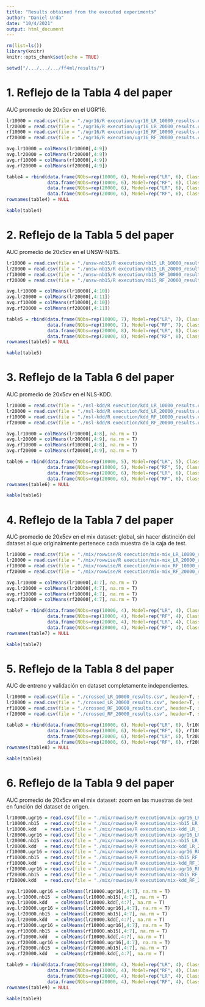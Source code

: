 ```yaml
---
title: "Results obtained from the executed experiments"
author: "Daniel Urda"
date: "10/4/2021"
output: html_document
---
```


```r
rm(list=ls())
library(knitr)
knitr::opts_chunk$set(echo = TRUE)

setwd("/.../.../.../ff4ml/results/")
```

# 1. Reflejo de la Tabla 4 del paper

AUC promedio de 20x5cv en el UGR'16.

```r
lr10000 = read.csv(file = "./ugr16/R execution/ugr16_LR_10000_results.csv", header=T, sep=",", stringsAsFactors = F)
lr20000 = read.csv(file = "./ugr16/R execution/ugr16_LR_20000_results.csv", header=T, sep=",", stringsAsFactors = F)
rf10000 = read.csv(file = "./ugr16/R execution/ugr16_RF_10000_results.csv", header=T, sep=",", stringsAsFactors = F)
rf20000 = read.csv(file = "./ugr16/R execution/ugr16_RF_20000_results.csv", header=T, sep=",", stringsAsFactors = F)

avg.lr10000 = colMeans(lr10000[,4:9])
avg.lr20000 = colMeans(lr20000[,4:9])
avg.rf10000 = colMeans(rf10000[,4:9])
avg.rf20000 = colMeans(rf20000[,4:9])

table4 = rbind(data.frame(NObs=rep(10000, 6), Model=rep("LR", 6), Class=gsub("auc.", "", names(avg.lr10000)), Auc=round(avg.lr10000, 3)),
               data.frame(NObs=rep(10000, 6), Model=rep("RF", 6), Class=gsub("auc.", "", names(avg.rf10000)), Auc=round(avg.rf10000, 3)),
               data.frame(NObs=rep(20000, 6), Model=rep("LR", 6), Class=gsub("auc.", "", names(avg.lr20000)), Auc=round(avg.lr20000, 3)),
               data.frame(NObs=rep(20000, 6), Model=rep("RF", 6), Class=gsub("auc.", "", names(avg.rf20000)), Auc=round(avg.rf20000, 3)))
rownames(table4) = NULL

kable(table4)
```


# 2. Reflejo de la Tabla 5 del paper

AUC promedio de 20x5cv en el UNSW-NB15.

```r
lr10000 = read.csv(file = "./unsw-nb15/R execution/nb15_LR_10000_results.csv", header=T, sep=",", stringsAsFactors = F)
lr20000 = read.csv(file = "./unsw-nb15/R execution/nb15_LR_20000_results.csv", header=T, sep=",", stringsAsFactors = F)
rf10000 = read.csv(file = "./unsw-nb15/R execution/nb15_RF_10000_results.csv", header=T, sep=",", stringsAsFactors = F)
rf20000 = read.csv(file = "./unsw-nb15/R execution/nb15_RF_20000_results.csv", header=T, sep=",", stringsAsFactors = F)

avg.lr10000 = colMeans(lr10000[,4:10])
avg.lr20000 = colMeans(lr20000[,4:11])
avg.rf10000 = colMeans(rf10000[,4:10])
avg.rf20000 = colMeans(rf20000[,4:11])

table5 = rbind(data.frame(NObs=rep(10000, 7), Model=rep("LR", 7), Class=gsub("auc.", "", names(avg.lr10000)), Auc=round(avg.lr10000, 3)),
               data.frame(NObs=rep(10000, 7), Model=rep("RF", 7), Class=gsub("auc.", "", names(avg.rf10000)), Auc=round(avg.rf10000, 3)),
               data.frame(NObs=rep(20000, 8), Model=rep("LR", 8), Class=gsub("auc.", "", names(avg.lr20000)), Auc=round(avg.lr20000, 3)),
               data.frame(NObs=rep(20000, 8), Model=rep("RF", 8), Class=gsub("auc.", "", names(avg.rf20000)), Auc=round(avg.rf20000, 3)))
rownames(table5) = NULL

kable(table5)
```


# 3. Reflejo de la Tabla 6 del paper

AUC promedio de 20x5cv en el NLS-KDD.

```r
lr10000 = read.csv(file = "./nsl-kdd/R execution/kdd_LR_10000_results.csv", header=T, sep=",", stringsAsFactors = F)
lr20000 = read.csv(file = "./nsl-kdd/R execution/kdd_LR_20000_results.csv", header=T, sep=",", stringsAsFactors = F)
rf10000 = read.csv(file = "./nsl-kdd/R execution/kdd_RF_10000_results.csv", header=T, sep=",", stringsAsFactors = F)
rf20000 = read.csv(file = "./nsl-kdd/R execution/kdd_RF_20000_results.csv", header=T, sep=",", stringsAsFactors = F)

avg.lr10000 = colMeans(lr10000[,4:8], na.rm = T)
avg.lr20000 = colMeans(lr20000[,4:9], na.rm = T)
avg.rf10000 = colMeans(rf10000[,4:8], na.rm = T)
avg.rf20000 = colMeans(rf20000[,4:9], na.rm = T)

table6 = rbind(data.frame(NObs=rep(10000, 5), Model=rep("LR", 5), Class=gsub("auc.", "", names(avg.lr10000)), Auc=round(avg.lr10000, 3)),
               data.frame(NObs=rep(10000, 5), Model=rep("RF", 5), Class=gsub("auc.", "", names(avg.rf10000)), Auc=round(avg.rf10000, 3)),
               data.frame(NObs=rep(20000, 6), Model=rep("LR", 6), Class=gsub("auc.", "", names(avg.lr20000)), Auc=round(avg.lr20000, 3)),
               data.frame(NObs=rep(20000, 6), Model=rep("RF", 6), Class=gsub("auc.", "", names(avg.rf20000)), Auc=round(avg.rf20000, 3)))
rownames(table6) = NULL

kable(table6)
```


# 4. Reflejo de la Tabla 7 del paper

AUC promedio de 20x5cv en el mix dataset: global, sin hacer distinción del dataset al que originalmente pertenece cada muestra de la caja de test.

```r
lr10000 = read.csv(file = "./mix/rowwise/R execution/mix-mix_LR_10000_results.csv", header=T, sep=",", stringsAsFactors = F)
lr20000 = read.csv(file = "./mix/rowwise/R execution/mix-mix_LR_20000_results.csv", header=T, sep=",", stringsAsFactors = F)
rf10000 = read.csv(file = "./mix/rowwise/R execution/mix-mix_RF_10000_results.csv", header=T, sep=",", stringsAsFactors = F)
rf20000 = read.csv(file = "./mix/rowwise/R execution/mix-mix_RF_20000_results.csv", header=T, sep=",", stringsAsFactors = F)

avg.lr10000 = colMeans(lr10000[,4:7], na.rm = T)
avg.lr20000 = colMeans(lr20000[,4:7], na.rm = T)
avg.rf10000 = colMeans(rf10000[,4:7], na.rm = T)
avg.rf20000 = colMeans(rf20000[,4:7], na.rm = T)

table7 = rbind(data.frame(NObs=rep(10000, 4), Model=rep("LR", 4), Class=gsub("auc.", "", names(avg.lr10000)), Auc=round(avg.lr10000, 3)),
               data.frame(NObs=rep(10000, 4), Model=rep("RF", 4), Class=gsub("auc.", "", names(avg.rf10000)), Auc=round(avg.rf10000, 3)),
               data.frame(NObs=rep(20000, 4), Model=rep("LR", 4), Class=gsub("auc.", "", names(avg.lr20000)), Auc=round(avg.lr20000, 3)),
               data.frame(NObs=rep(20000, 4), Model=rep("RF", 4), Class=gsub("auc.", "", names(avg.rf20000)), Auc=round(avg.rf20000, 3)))
rownames(table7) = NULL

kable(table7)
```


# 5. Reflejo de la Tabla 8 del paper

AUC de entreno y validación en dataset completamente independientes.

```r
lr10000 = read.csv(file = "./crossed_LR_10000_results.csv", header=T, sep=",", stringsAsFactors = F)[,c(1,2,4:7)]
lr20000 = read.csv(file = "./crossed_LR_20000_results.csv", header=T, sep=",", stringsAsFactors = F)[,c(1,2,4:7)]
rf10000 = read.csv(file = "./crossed_RF_10000_results.csv", header=T, sep=",", stringsAsFactors = F)[,c(1,2,4:7)]
rf20000 = read.csv(file = "./crossed_RF_20000_results.csv", header=T, sep=",", stringsAsFactors = F)[,c(1,2,4:7)]

table8 = rbind(data.frame(NObs=rep(10000, 6), Model=rep("LR", 6), lr10000),
               data.frame(NObs=rep(10000, 6), Model=rep("RF", 6), rf10000),
               data.frame(NObs=rep(20000, 6), Model=rep("LR", 6), lr20000),
               data.frame(NObs=rep(20000, 6), Model=rep("RF", 6), rf20000))
rownames(table8) = NULL

kable(table8)
```


# 6. Reflejo de la Tabla 9 del paper

AUC promedio de 20x5cv en el mix dataset: zoom en las muestras de test en función del dataset de origen.

```r
lr10000.ugr16 = read.csv(file = "./mix/rowwise/R execution/mix-ugr16_LR_10000_results.csv", header=T, sep=",", stringsAsFactors = F)
lr10000.nb15  = read.csv(file = "./mix/rowwise/R execution/mix-nb15_LR_10000_results.csv", header=T, sep=",", stringsAsFactors = F)
lr10000.kdd   = read.csv(file = "./mix/rowwise/R execution/mix-kdd_LR_10000_results.csv", header=T, sep=",", stringsAsFactors = F)
lr20000.ugr16 = read.csv(file = "./mix/rowwise/R execution/mix-ugr16_LR_20000_results.csv", header=T, sep=",", stringsAsFactors = F)
lr20000.nb15  = read.csv(file = "./mix/rowwise/R execution/mix-nb15_LR_20000_results.csv", header=T, sep=",", stringsAsFactors = F)
lr20000.kdd   = read.csv(file = "./mix/rowwise/R execution/mix-kdd_LR_20000_results.csv", header=T, sep=",", stringsAsFactors = F)
rf10000.ugr16 = read.csv(file = "./mix/rowwise/R execution/mix-ugr16_RF_10000_results.csv", header=T, sep=",", stringsAsFactors = F)
rf10000.nb15  = read.csv(file = "./mix/rowwise/R execution/mix-nb15_RF_10000_results.csv", header=T, sep=",", stringsAsFactors = F)
rf10000.kdd   = read.csv(file = "./mix/rowwise/R execution/mix-kdd_RF_10000_results.csv", header=T, sep=",", stringsAsFactors = F)
rf20000.ugr16 = read.csv(file = "./mix/rowwise/R execution/mix-ugr16_RF_20000_results.csv", header=T, sep=",", stringsAsFactors = F)
rf20000.nb15  = read.csv(file = "./mix/rowwise/R execution/mix-nb15_RF_20000_results.csv", header=T, sep=",", stringsAsFactors = F)
rf20000.kdd   = read.csv(file = "./mix/rowwise/R execution/mix-kdd_RF_20000_results.csv", header=T, sep=",", stringsAsFactors = F)

avg.lr10000.ugr16 = colMeans(lr10000.ugr16[,4:7], na.rm = T)
avg.lr10000.nb15  = colMeans(lr10000.nb15[,4:7], na.rm = T)
avg.lr10000.kdd   = colMeans(lr10000.kdd[,4:7], na.rm = T)
avg.lr20000.ugr16 = colMeans(lr20000.ugr16[,4:7], na.rm = T)
avg.lr20000.nb15  = colMeans(lr20000.nb15[,4:7], na.rm = T)
avg.lr20000.kdd   = colMeans(lr20000.kdd[,4:7], na.rm = T)
avg.rf10000.ugr16 = colMeans(rf10000.ugr16[,4:7], na.rm = T)
avg.rf10000.nb15  = colMeans(rf10000.nb15[,4:7], na.rm = T)
avg.rf10000.kdd   = colMeans(rf10000.kdd[,4:7], na.rm = T)
avg.rf20000.ugr16 = colMeans(rf20000.ugr16[,4:7], na.rm = T)
avg.rf20000.nb15  = colMeans(rf20000.nb15[,4:7], na.rm = T)
avg.rf20000.kdd   = colMeans(rf20000.kdd[,4:7], na.rm = T)

table9 = rbind(data.frame(NObs=rep(10000, 4), Model=rep("LR", 4), Class=gsub("auc.", "", names(avg.lr10000.ugr16)), Auc.UGR16=round(avg.lr10000.ugr16, 3), Auc.NB15=round(avg.lr10000.nb15, 3), Auc.KDD=round(avg.lr10000.kdd, 3)),
               data.frame(NObs=rep(10000, 4), Model=rep("RF", 4), Class=gsub("auc.", "", names(avg.rf10000.ugr16)), Auc.UGR16=round(avg.rf10000.ugr16, 3), Auc.NB15=round(avg.rf10000.nb15, 3), Auc.KDD=round(avg.rf10000.kdd, 3)),
               data.frame(NObs=rep(20000, 4), Model=rep("LR", 4), Class=gsub("auc.", "", names(avg.lr20000.ugr16)), Auc.UGR16=round(avg.lr20000.ugr16, 3), Auc.NB15=round(avg.lr20000.nb15, 3), Auc.KDD=round(avg.lr20000.kdd, 3)),
               data.frame(NObs=rep(20000, 4), Model=rep("RF", 4), Class=gsub("auc.", "", names(avg.rf20000.ugr16)), Auc.UGR16=round(avg.rf20000.ugr16, 3), Auc.NB15=round(avg.rf20000.nb15, 3), Auc.KDD=round(avg.rf20000.kdd, 3)))
rownames(table9) = NULL

kable(table9)
```